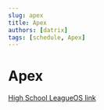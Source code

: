```yaml
---
slug: apex
title: Apex
authors: [datrix]
tags: [schedule, Apex]
---
```


# Apex

[High School LeagueOS link](https://idahoesports.leagueos.gg/league/seasons/Q6DHbkbnXG6qR738j52B/stats)
